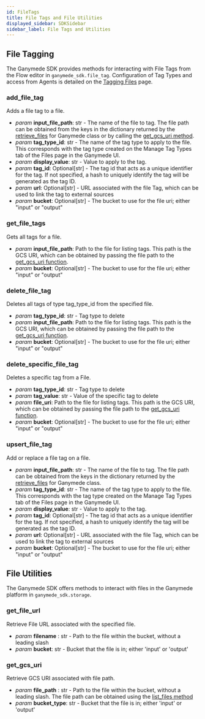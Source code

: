 ```yaml
---
id: FileTags
title: File Tags and File Utilities
displayed_sidebar: SDKSidebar
sidebar_label: File Tags and Utilities
---
```


## File Tagging

The Ganymede SDK provides methods for interacting with File Tags from the Flow editor in `ganymede_sdk.file_tag`.  Configuration of Tag Types and access from Agents is detailed on the [Tagging Files](../app/files/Tags) page.

### add_file_tag

Adds a file tag to a file.

- _param_ **input_file_path**: str - The name of the file to tag.  The file path can be obtained from the keys in the dictionary returned by the [retrieve_files](../sdk/GanymedeClass#method-retrieve_files) for Ganymede class or by calling the [get_gcs_uri method](#get_gcs_uri).
- _param_ **tag_type_id**: str - The name of the tag type to apply to the file.  This corresponds with the tag type created on the Manage Tag Types tab of the Files page in the Ganymede UI.
- _param_ **display_value**: str - Value to apply to the tag.
- _param_ **tag_id**: Optional[str] - The tag id that acts as a unique identifier for the tag. If not specified, a hash to uniquely identify the tag will be generated as the tag ID.
- _param_ **url**: Optional[str] - URL associated with the file Tag, which can be used to link the tag to external sources
- _param_ **bucket**: Optional[str] - The bucket to use for the file uri; either "input" or "output"

### get_file_tags

Gets all tags for a file.

- _param_ **input_file_path**: Path to the file for listing tags.  This path is the GCS URI, which can be obtained by passing the file path to the [get_gcs_uri function](#get_gcs_uri).
- _param_ **bucket**: Optional[str] - The bucket to use for the file uri; either "input" or "output"

### delete_file_tag

Deletes all tags of type tag_type_id from the specified file.

- _param_ **tag_type_id**: str - Tag type to delete
- _param_ **input_file_path**: Path to the file for listing tags.  This path is the GCS URI, which can be obtained by passing the file path to the [get_gcs_uri function](#get_gcs_uri).
- _param_ **bucket**: Optional[str] - The bucket to use for the file uri; either "input" or "output"

### delete_specific_file_tag

Deletes a specific tag from a File.

- _param_ **tag_type_id**: str - Tag type to delete
- _param_ **tag_value**: str - Value of the specific tag to delete
- _param_ **file_uri**: Path to the file for listing tags.  This path is the GCS URI, which can be obtained by passing the file path to the [get_gcs_uri function](#get_gcs_uri).
- _param_ **bucket**: Optional[str] - The bucket to use for the file uri; either "input" or "output"

### upsert_file_tag

Add or replace a file tag on a file.

- _param_ **input_file_path**: str - The name of the file to tag.  The file path can be obtained from the keys in the dictionary returned by the [retrieve_files](../sdk/GanymedeClass#method-retrieve_files) for Ganymede class.
- _param_ **tag_type_id**: str - The name of the tag type to apply to the file.  This corresponds with the tag type created on the Manage Tag Types tab of the Files page in the Ganymede UI.
- _param_ **display_value**: str - Value to apply to the tag.
- _param_ **tag_id**: Optional[str] - The tag id that acts as a unique identifier for the tag. If not specified, a hash to uniquely identify the tag will be generated as the tag ID.
- _param_ **url**: Optional[str] - URL associated with the file Tag, which can be used to link the tag to external sources
- _param_ **bucket**: Optional[str] - The bucket to use for the file uri; either "input" or "output"

## File Utilities

The Ganymede SDK offers methods to interact with files in the Ganymede platform in `ganymede_sdk.storage`.

### get_file_url

Retrieve File URL associated with the specified file.

- _param_ **filename** : str - Path to the file within the bucket, without a leading slash
- _param_ **bucket**: str - Bucket that the file is in; either 'input' or 'output'

### get_gcs_uri

Retrieve GCS URI associated with file path.

- _param_ **file_path** : str - Path to the file within the bucket, without a leading slash.  The file path can be obtained using the [list_files method](./GanymedeClass#method-list_files)
- _param_ **bucket_type**: str - Bucket that the file is in; either 'input' or 'output'

